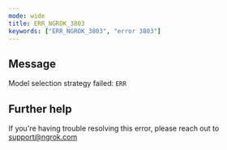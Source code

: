 ```yaml
---
mode: wide
title: ERR_NGROK_3803
keywords: ["ERR_NGROK_3803", "error 3803"]
---
```


## Message

Model selection strategy failed: `ERR`

## Further help

If you're having trouble resolving this error, please reach out to [support@ngrok.com](mailto:support@ngrok.com?subject=Help%20with%20ERR_NGROK_3803)
